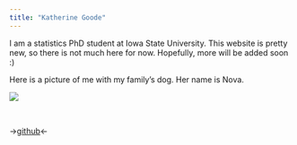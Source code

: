 ```yaml
---
title: "Katherine Goode"
---
```

      
I am a statistics PhD student at Iowa State University. This website is pretty new, so there is not much here for now. Hopefully, more will be added soon :) 

Here is a picture of me with my family's dog. Her name is Nova.

![](./images/nova.png)

<br>

->[github](https://github.com/goodekat)<-